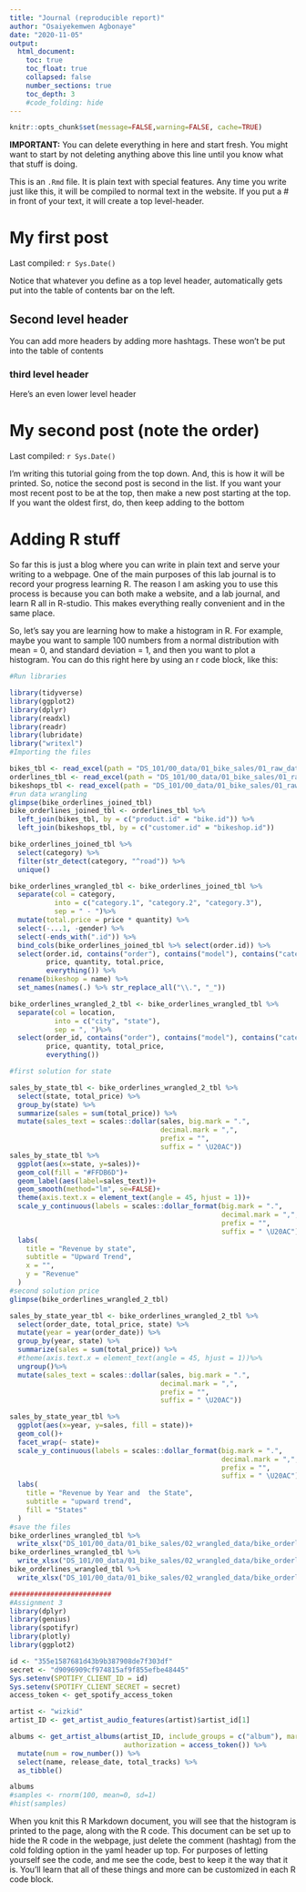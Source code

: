 ```yaml
---
title: "Journal (reproducible report)"
author: "Osaiyekemwen Agbonaye"
date: "2020-11-05"
output:
  html_document:
    toc: true
    toc_float: true
    collapsed: false
    number_sections: true
    toc_depth: 3
    #code_folding: hide
---
```


```r
knitr::opts_chunk$set(message=FALSE,warning=FALSE, cache=TRUE)
```

**IMPORTANT:** You can delete everything in here and start fresh. You might want to start by not deleting anything above this line until you know what that stuff is doing.

This is an `.Rmd` file. It is plain text with special features. Any time you write just like this, it will be compiled to normal text in the website. If you put a \# in front of your text, it will create a top level-header.

# My first post

Last compiled: `r Sys.Date()`

Notice that whatever you define as a top level header, automatically gets put into the table of contents bar on the left. 

## Second level header

You can add more headers by adding more hashtags. These won't be put into the table of contents

### third level header

Here's an even lower level header

# My second post (note the order)

Last compiled: `r Sys.Date()`

I'm writing this tutorial going from the top down. And, this is how it will be printed. So, notice the second post is second in the list. If you want your most recent post to be at the top, then make a new post starting at the top. If you want the oldest first, do, then keep adding to the bottom

# Adding R stuff

So far this is just a blog where you can write in plain text and serve your writing to a webpage. One of the main purposes of this lab journal is to record your progress learning R. The reason I am asking you to use this process is because you can both make a website, and a lab journal, and learn R all in R-studio. This makes everything really convenient and in the same place. 

So, let's say you are learning how to make a histogram in R. For example, maybe you want to sample 100 numbers from a normal distribution with mean = 0, and standard deviation = 1, and then you want to plot a histogram. You can do this right here by using an r code block, like this:

```r
#Run libraries

library(tidyverse)
library(ggplot2)
library(dplyr)
library(readxl)
library(readr)
library(lubridate)
library("writexl")
#Importing the files

bikes_tbl <- read_excel(path = "DS_101/00_data/01_bike_sales/01_raw_data/bikes.xlsx")
orderlines_tbl <- read_excel(path = "DS_101/00_data/01_bike_sales/01_raw_data/orderlines.xlsx")
bikeshops_tbl <- read_excel(path = "DS_101/00_data/01_bike_sales/01_raw_data/bikeshops.xlsx")
#run data wrangling 
glimpse(bike_orderlines_joined_tbl)
bike_orderlines_joined_tbl <- orderlines_tbl %>%
  left_join(bikes_tbl, by = c("product.id" = "bike.id")) %>%
  left_join(bikeshops_tbl, by = c("customer.id" = "bikeshop.id"))

bike_orderlines_joined_tbl %>% 
  select(category) %>%
  filter(str_detect(category, "^road")) %>% 
  unique()

bike_orderlines_wrangled_tbl <- bike_orderlines_joined_tbl %>%
  separate(col = category,
           into = c("category.1", "category.2", "category.3"),
           sep = " - ")%>%
  mutate(total.price = price * quantity) %>%
  select(-...1, -gender) %>%
  select(-ends_with(".id")) %>%
  bind_cols(bike_orderlines_joined_tbl %>% select(order.id)) %>%
  select(order.id, contains("order"), contains("model"), contains("category"),
         price, quantity, total.price,
         everything()) %>%
  rename(bikeshop = name) %>%
  set_names(names(.) %>% str_replace_all("\\.", "_"))

bike_orderlines_wrangled_2_tbl <- bike_orderlines_wrangled_tbl %>%
  separate(col = location,
           into = c("city", "state"),
           sep = ", ")%>%
  select(order_id, contains("order"), contains("model"), contains("category"),
         price, quantity, total_price,
         everything())

#first solution for state 

sales_by_state_tbl <- bike_orderlines_wrangled_2_tbl %>%
  select(state, total_price) %>%
  group_by(state) %>%
  summarize(sales = sum(total_price)) %>%
  mutate(sales_text = scales::dollar(sales, big.mark = ".",
                                     decimal.mark = ",",
                                     prefix = "",
                                     suffix = " \U20AC"))
sales_by_state_tbl %>%
  ggplot(aes(x=state, y=sales))+
  geom_col(fill = "#FFDB6D")+
  geom_label(aes(label=sales_text))+
  geom_smooth(method="lm", se=FALSE)+
  theme(axis.text.x = element_text(angle = 45, hjust = 1))+
  scale_y_continuous(labels = scales::dollar_format(big.mark = ".",
                                                    decimal.mark = ",",
                                                    prefix = "",
                                                    suffix = " \U20AC"))+
  labs(
    title = "Revenue by state",
    subtitle = "Upward Trend",
    x = "",
    y = "Revenue"
  )
#second solution price 
glimpse(bike_orderlines_wrangled_2_tbl)

sales_by_state_year_tbl <- bike_orderlines_wrangled_2_tbl %>%
  select(order_date, total_price, state) %>%
  mutate(year = year(order_date)) %>%
  group_by(year, state) %>%
  summarize(sales = sum(total_price)) %>%
  #theme(axis.text.x = element_text(angle = 45, hjust = 1))%>%
  ungroup()%>%
  mutate(sales_text = scales::dollar(sales, big.mark = ".",
                                     decimal.mark = ",",
                                     prefix = "",
                                     suffix = " \U20AC"))

sales_by_state_year_tbl %>%
  ggplot(aes(x=year, y=sales, fill = state))+
  geom_col()+
  facet_wrap(~ state)+
  scale_y_continuous(labels = scales::dollar_format(big.mark = ".",
                                                    decimal.mark = ",",
                                                    prefix = "",
                                                    suffix = " \U20AC"))+
  labs(
    title = "Revenue by Year and  the State",
    subtitle = "upward trend",
    fill = "States"
  )
#save the files
bike_orderlines_wrangled_tbl %>%
  write_xlsx("DS_101/00_data/01_bike_sales/02_wrangled_data/bike_orderlines.xlsx")
bike_orderlines_wrangled_tbl %>%
  write_xlsx("DS_101/00_data/01_bike_sales/02_wrangled_data/bike_orderlines.csv")
bike_orderlines_wrangled_tbl %>%
  write_xlsx("DS_101/00_data/01_bike_sales/02_wrangled_data/bike_orderlines.rds")

#########################
#Assignment 3
library(dplyr)
library(genius)
library(spotifyr)
library(plotly)
library(ggplot2)

id <- "355e1587681d43b9b387908de7f303df"
secret <- "d9096909cf974815af9f855efbe48445"
Sys.setenv(SPOTIFY_CLIENT_ID = id)
Sys.setenv(SPOTIFY_CLIENT_SECRET = secret)
access_token <- get_spotify_access_token

artist <- "wizkid"
artist_ID <- get_artist_audio_features(artist)$artist_id[1]

albums <- get_artist_albums(artist_ID, include_groups = c("album"), market = "NI",
                            authorization = access_token()) %>%
  mutate(num = row_number()) %>%
  select(name, release_date, total_tracks) %>%
  as_tibble()

albums
#samples <- rnorm(100, mean=0, sd=1)
#hist(samples)
```

When you knit this R Markdown document, you will see that the histogram is printed to the page, along with the R code. This document can be set up to hide the R code in the webpage, just delete the comment (hashtag) from the cold folding option in the yaml header up top. For purposes of letting yourself see the code, and me see the code, best to keep it the way that it is. You'll learn that all of these things and more can be customized in each R code block.